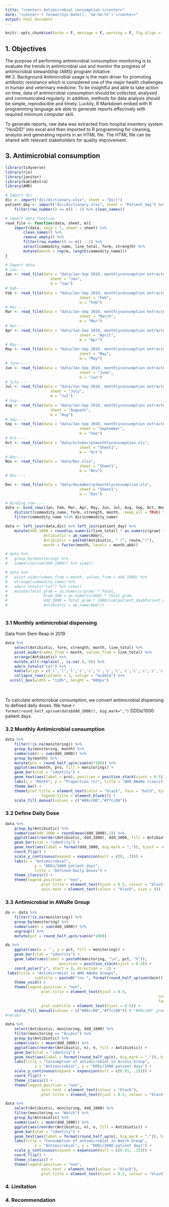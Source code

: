 ```yaml
---
title: "<center> Antimicrobial consumption </center>"
date: "<center>`r format(Sys.Date(), '%d-%m-%Y')`</center>"
output: html_document
---
```


<style>
.table-hover > tbody > tr:hover { 
  background-color: #f4f442;
}
</style>

```r
knitr::opts_chunk$set(echo = F, message = F, warning = F, fig.align = 'c')
```

## 1. Objectives
The purpose of performing antimicrobial consumption monitoring is to evaluate the trends in antimicrobial use and monitor the progress of antimicrobial stewardship (AMS) program initiative.  
## 2. Background
Antimicrobial usage is the main driver for promoting antibiotic resistance which is considered one of the major health challenges in human and veterinary medicine. To be insightful and able to take action on time, data of antimicrobial consumption should be collected, analysed and communicated regularly. In addition, methods for data analysis should be simple, reproducible and timely. Luckily, R Markdown embed with R programming language are able to generate reports effectively with required minimum computer skill.  

To generate reports, raw data was extracted from hospital inventory system "HosDID" into excel and then imported to R programming for cleaning, analysis and generating reports in an HTML file. The HTML file can be shared with relevant stakeholders for quality improvement. 

## 3. Antimicrobial consumption

```r
library(tidyverse)
library(rio)
library(janitor)
library(kableExtra)
library(AMR)
```

```r
# Import dic
dic <- import("dic/dictionary.xlsx", sheet = "Dict")
patient_day <- import("dic/dictionary.xlsx", sheet = "Patient_day") %>% 
	filter(row_number() <= n() - 1) %>% clean_names()
```

```r
# import data function
read_file <- function(data, sheet, m){
	import(data, skip = 7, sheet = sheet) %>% 
		clean_names() %>% 
		remove_empty() %>% 
		filter(row_number() <= n() - 2) %>% 
		select(commodity_name, line_total, form, strength) %>% 
		mutate(month = rep(m, length(commodity_name))) 
}

# Import data
# Jan----
Jan <- read_file(data = "data/Jan-Sep 2019, monthlyconsumption extracted from Hosdid.xls", 
					sheet = "Jan",
					m = "Jan")
# Feb----
Feb <- read_file(data = "data/Jan-Sep 2019, monthlyconsumption extracted from Hosdid.xls", 
								 sheet = "Feb",
								 m = "Feb")
# Mar----
Mar <- read_file(data = "data/Jan-Sep 2019, monthlyconsumption extracted from Hosdid.xls", 
								 sheet = "March",
								 m = "Mar")
# Apr----
Apr <- read_file(data = "data/Jan-Sep 2019, monthlyconsumption extracted from Hosdid.xls", 
								 sheet = "April",
								 m = "Apr")
# May----
May <- read_file(data = "data/Jan-Sep 2019, monthlyconsumption extracted from Hosdid.xls", 
								 sheet = "May",
								 m = "May")
# June-----
Jun <- read_file(data = "data/Jan-Sep 2019, monthlyconsumption extracted from Hosdid.xls", 
								 sheet = "June",
								 m = "Jun")
# July----
Jul <- read_file(data = "data/Jan-Sep 2019, monthlyconsumption extracted from Hosdid.xls", 
					sheet = "July",
					m = "Jul")
# Aug----
Aug <- read_file(data = "data/Jan-Sep 2019, monthlyconsumption extracted from Hosdid.xls", 
					sheet = "Auguast",
					m = "Aug")
# Sep----
Sep <- read_file(data = "data/Jan-Sep 2019, monthlyconsumption extracted from Hosdid.xls", 
								 sheet = "September",
								 m = "Sep")
# Oct----
Oct <- read_file(data = "data/octoberrptmonthlyconsumption.xls", 
								 sheet = "Sheet1",
								 m = "Oct")
# Nov----
Nov <- read_file(data = "data/Nov.xlsx", 
								 sheet = "Sheet1",
								 m = "Nov")
# Dec----

Dec <- read_file(data = "data/decemberrptmonthlyconsumption.xls", 
								 sheet = "Sheet1",
								 m = "Dec")

```

```r
# Binding row-----
data <- bind_rows(Jan, Feb, Mar, Apr, May, Jun, Jul, Aug, Sep, Oct, Nov, Dec) %>% 
	distinct(commodity_name, form, strength, month, .keep_all = TRUE) %>%
	filter(commodity_name %in% dic$commodity_name) 

data <- left_join(data,dic) %>% left_join(patient_day) %>% 
	mutate(ddd_1000 = round(as.numeric(line_total) * as.numeric(gram) * 1000 / (as.numeric(ddd) * patient_day), 2),
				 Antibiotic = ab_name(Abbr),
				 Antibiotic = paste0(Antibiotic, " (", route,")"),
				 month = factor(month, levels = month.abb))

# data %>% 
# 	group_by(monitoring) %>% 
# 	summarise(sum(ddd_1000)) %>% view()

# data %>% 
# 	pivot_wider(names_from = month, values_from = ddd_1000) %>% 
# 	arrange(commodity_name) %>%
# 	adorn_totals("col") %>% view()
# 	mutate(Total_gram = as.numeric(gram) * Total,
# 				 Gram_ddd = as.numeric(ddd) * Total_gram,
# 				 ddd_1000 = Total_gram * 1000/sum(patient_day$Patient_day),
# 				 Antibiotic = ab_name(Abbr))
	
```
### 3.1 Monthly antimicrobial dispensing
Data from Siem Reap in 2019   

```r
data %>% 
	select(Antibiotic, form, strength, month, line_total) %>% 
	pivot_wider(names_from = month, values_from = line_total) %>% 
	arrange(Antibiotic) %>% 
	mutate_all(~replace(., is.na(.), 0)) %>% 
	adorn_totals("col") %>% 
	kable(align = c('l','l','l','c','c','c','c','c','c','c','c','c','c','c','c','r'), format.args = list(big.mark = ",")) %>% kable_styling(bootstrap_options = c("bordered","condensed", "striped", "hover","responsive")) %>% 
	collapse_rows(columns = 1, valign = "middle") %>% 
  scroll_box(width = "110%", height = "800px")
		
```

<br>
To calculate antimicrobial consumption, we convert antimicrobial dispensing to defined daily doses. We have `r format(round_half_up(sum(data$ddd_1000)), big.mark=",")` DDDs/1000 patient days.

### 3.2 Monthly Antimicrobial consumption

```r
data %>% 
	filter(!is.na(monitoring)) %>% 
	group_by(monitoring, month) %>% 
	summarise(n = sum(ddd_1000)) %>% 
	group_by(month) %>% 
	mutate(pro = round_half_up(n/sum(n)*100)) %>% 
	ggplot(aes(month, pro, fill = monitoring)) +
	geom_bar(stat = "identity") +
	geom_text(aes(label = pro), position = position_stack(vjust = 0.5)) +
	labs(x = "Month", y = "Proportion (%)", title = "WHO AWaRe classification") +
	theme_bw() +
	theme(plot.title = element_text(color = "black", face = "bold", hjust = 0.5),
				legend.title = element_blank()) +
	scale_fill_manual(values = c("#88cc00","#ffcc00"))

```

### 3.2 Define Daily Dose  
```r
data %>% 
	group_by(Antibiotic) %>% 
	summarise(ddd_1000 = round(mean(ddd_1000),1)) %>% 
	ggplot(aes(reorder(Antibiotic, ddd_1000), ddd_1000, fill = Antibiotic)) + 
	geom_bar(stat = "identity") + 
	geom_text(aes(label = format(ddd_1000, big.mark = ",")), hjust = -0.2, size = 3) +
	coord_flip() +
	scale_y_continuous(expand = expansion(mult = c(0, .2))) +
	labs(x = "Antimicrobial",
			 y = "DDDs/1000 patient days", 
			 title = "Defined Daily Doses") +
	theme_classic() +
	theme(legend.position = "non",
				plot.title = element_text(hjust = 0.5, colour = "black", face = "bold" ),
				axis.text = element_text(colour = "black", size = 9))

```

### 3.3 Antimicrobial in AWaRe Group  

```r

da <- data %>% 
	filter(!is.na(monitoring)) %>% 
	group_by(monitoring) %>% 
	summarise(n = sum(ddd_1000)) %>% 
	ungroup() %>% 
	mutate(pct = round_half_up(n/sum(n)*100)) 

da %>% 
	ggplot(aes(x = '', y = pct, fill = monitoring)) + 
	geom_bar(stat = "identity") +
	geom_label(aes(label = paste0(monitoring, "\n", pct, "%")),
						position = position_stack(vjust = 0.5)) + 
	coord_polar("y", start = 0, direction = -1) +
 labs(title = "Antimicrobial in WHO AWaRe Groups", 
			 subtitle = paste0("(n= ", format(round_half_up(sum(da$n)), big.mark = ","),")")) + 
	theme_void() +
	theme(legend.position = "non",
				plot.title = element_text(hjust = 0.5,
																	colour = "black", 
																	face = "bold"),
				plot.subtitle = element_text(hjust = 0.5)) +
	scale_fill_manual(values = c("#88cc00","#ffcc00")) # "#88cc00" green, "#ffcc00" yellow
#rm(da)

```

```r
data %>% 
	select(Antibiotic, monitoring, ddd_1000) %>% 
	filter(monitoring == "Access") %>% 
	group_by(Antibiotic) %>% 
	summarise(n = mean(ddd_1000)) %>% 
	ggplot(aes(reorder(Antibiotic, n), n, fill = Antibiotic)) + 
	geom_bar(stat = "identity") + 
	geom_text(aes(label = format(round_half_up(n), big.mark = ",")), hjust = -0.2, size = 3) +
	labs(title = "Consumption of antimicrobial in Access Group", 
			 x = "Antimicrobial", y = "DDDs/1000 patient days") +
	scale_y_continuous(expand = expansion(mult = c(0.01, .15))) +
	coord_flip() + 
	theme_classic() +
	theme(legend.position = "non",
				axis.text = element_text(colour = "black"),
				plot.title = element_text(hjust = 0.5, colour = "black", face = "bold" ))
```
```r
data %>% 
	select(Antibiotic, monitoring, ddd_1000) %>% 
	filter(monitoring == "Watch") %>% 
	group_by(Antibiotic) %>% 
	summarise(n = mean(ddd_1000)) %>% 
	ggplot(aes(reorder(Antibiotic, n), n, fill = Antibiotic)) + 
	geom_bar(stat = "identity") + 
	geom_text(aes(label = format(round_half_up(n), big.mark = ",")), hjust = -0.2, size = 3) +
	labs(title = "Consumption of antimicrobial in Watch Group", 
			 x = "Antimicrobial", y = "DDDs/1000 patient days") +
	scale_y_continuous(expand = expansion(mult = c(0.01, .15))) +
	coord_flip() +
	theme_classic() +
	theme(legend.position = "non",
				axis.text = element_text(colour = "black"),
				plot.title = element_text(hjust = 0.5, colour = "black", face = "bold" ))
```



### 4.  Limitation




### 4.  Recommendation
